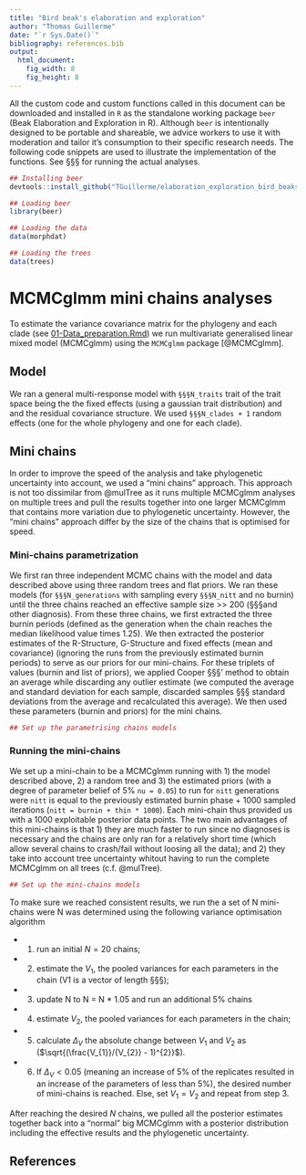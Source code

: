 ```yaml
---
title: "Bird beak's elaboration and exploration"
author: "Thomas Guillerme"
date: "`r Sys.Date()`"
bibliography: references.bib
output:
  html_document:
    fig_width: 8
    fig_height: 8
---
```



All the custom code and custom functions called in this document can be downloaded and installed in `R` as the standalone working package `beer` (Beak Elaboration and Exploration in R).
Although `beer` is intentionally designed to be portable and shareable, we advice workers to use it with moderation and tailor it's consumption to their specific research needs.
The following code snippets are used to illustrate the implementation of the functions.
See §§§ for running the actual analyses.


```r
## Installing beer
devtools::install_github("TGuillerme/elaboration_exploration_bird_beaks/beer")
```

```r
## Loading beer
library(beer)

## Loading the data
data(morphdat)

## Loading the trees
data(trees)
```

# MCMCglmm mini chains analyses

To estimate the variance covariance matrix for the phylogeny and each clade (see [01-Data_preparation.Rmd](01-Data_preparation.Rmd)) we run multivariate generalised linear mixed model (MCMCglmm) using the `MCMCglmm` package [@MCMCglmm].

## Model

We ran a general multi-response model with `§§§N_traits` trait of the trait space being the the fixed effects (using a gaussian trait distribution) and and the residual covariance structure.
We used `§§§N_clades + 1` random effects (one for the whole phylogeny and one for each clade).

## Mini chains

In order to improve the speed of the analysis and take phylogenetic uncertainty into account, we used a "mini chains" approach.
This approach is not too dissimilar from @mulTree as it runs multiple MCMCglmm analyses on multiple trees and pull the results together into one larger MCMCglmm that contains more variation due to phylogenetic uncertainty.
However, the "mini chains" approach differ by the size of the chains that is optimised for speed.

### Mini-chains parametrization

We first ran three independent MCMC chains with the model and data described above using three random trees and flat priors.
We ran these models (for `§§§N_generations` with sampling every `§§§N_nitt` and no burnin) until the three chains reached an effective sample size >> 200 (§§§and other diagnosis).
From these three chains, we first extracted the three burnin periods (defined as the generation when the chain reaches the median likelihood value times 1.25).
We then extracted the posterior estimates of the R-Structure, G-Structure and fixed effects (mean and covariance) (ignoring the runs from the previously estimated burnin periods) to serve as our priors for our mini-chains. 
For these triplets of values (burnin and list of priors), we applied Cooper §§§' method <!-- Citing Natalie's thesis (or paper?) using this method --> to obtain an average while discarding any outlier estimate (we computed the average and standard deviation for each sample, discarded samples §§§ standard deviations from the average and recalculated this average).
We then used these parameters (burnin and priors) for the mini chains.

```r
## Set up the parametrising chains models


```


### Running the mini-chains

We set up a mini-chain to be a MCMCglmm running with 1) the model described above, 2) a random tree and 3) the estimated priors (with a degree of parameter belief of 5% `nu = 0.05`) to run for `nitt` generations were `nitt` is equal to the previously estimated burnin phase + 1000 sampled iterations (`nitt = burnin + thin * 1000`).
Each mini-chain thus provided us with a 1000 exploitable posterior data points.
The two main advantages of this mini-chains is that 1) they are much faster to run since no diagnoses is necessary and the chains are only ran for a relatively short time (which allow several chains to crash/fail without loosing all the data); and 2) they take into account tree uncertainty whitout having to run the complete MCMCglmm on all trees (c.f. @mulTree).


```r
## Set up the mini-chains models


```

To make sure we reached consistent results, we run the a set of N mini-chains were N was determined using the following variance optimisation algorithm
 
 * 1. run an initial $N = 20$ chains;
 * 2. estimate the $V_{1}$, the pooled variances for each parameters in the chain (V1 is a vector of length §§§);
 * 3. update N to N = N * 1.05 and run an additional 5% chains
 * 4. estimate $V_{2}$, the pooled variances for each parameters in the chain;
 * 5. calculate $\Delta_V$ the absolute change between $V_{1}$ and $V_{2}$ as ($\sqrt{(\frac{V_{1}}/{V_{2}} - 1)^{2}}$).
 * 6. If $\Delta_V < 0.05$ (meaning an increase of 5% of the replicates resulted in an increase of the parameters of less than 5%), the desired number of mini-chains is reached. Else, set $V_{1} = V_{2}$ and repeat from step 3.

After reaching the desired $N$ chains, we pulled all the posterior estimates together back into a "normal" big MCMCglmm with a posterior distribution including the effective results and the phylogenetic uncertainty.


## References